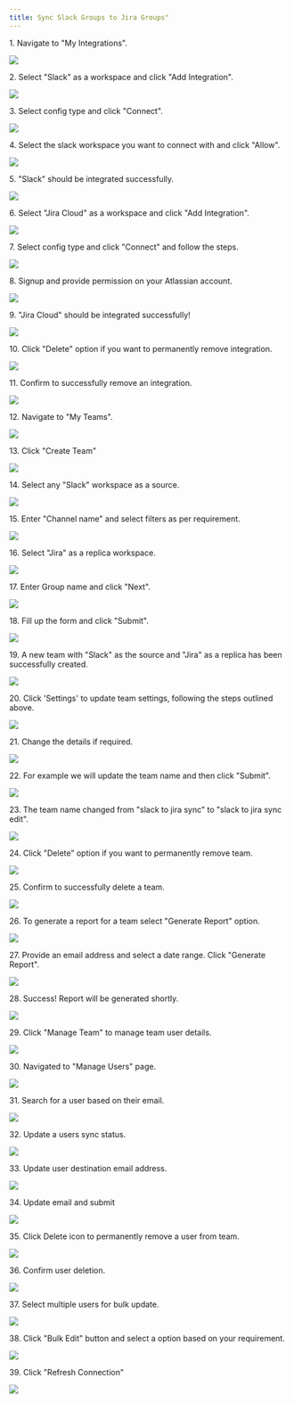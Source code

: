 ```yaml
---
title: Sync Slack Groups to Jira Groups"
---
```


1\. Navigate to "My Integrations".

![](https://ajeuwbhvhr.cloudimg.io/colony-recorder.s3.amazonaws.com/files/2025-04-11/a11f936b-4978-4b91-ad14-3f5323b0bc71/ascreenshot.jpeg?tl_px=82,74&br_px=1458,844&force_format=jpeg&q=100&width=1120.0)


2\. Select "Slack" as a workspace and click "Add Integration".

![](https://ajeuwbhvhr.cloudimg.io/colony-recorder.s3.amazonaws.com/files/2025-04-11/e8357578-3ced-4759-8de3-7e2d36637372/ascreenshot.jpeg?tl_px=0,0&br_px=1376,769&force_format=jpeg&q=100&width=1120.0&wat=1&wat_opacity=0.7&wat_gravity=northwest&wat_url=https://colony-recorder.s3.us-west-1.amazonaws.com/images/watermarks/FB923C_standard.png&wat_pad=379,253)


3\. Select config type and click "Connect".

![](https://ajeuwbhvhr.cloudimg.io/colony-recorder.s3.amazonaws.com/files/2025-04-11/89d1b0f6-0478-4d4a-bf1e-f0d76af42d76/ascreenshot.jpeg?tl_px=164,0&br_px=1541,769&force_format=jpeg&q=100&width=1120.0&wat=1&wat_opacity=0.7&wat_gravity=northwest&wat_url=https://colony-recorder.s3.us-west-1.amazonaws.com/images/watermarks/FB923C_standard.png&wat_pad=979,240)


4\. Select the slack workspace you want to connect with and click "Allow".

![](https://ajeuwbhvhr.cloudimg.io/colony-recorder.s3.amazonaws.com/files/2025-04-11/5717145f-63c4-495a-85a9-e35ec45f0bec/ascreenshot.jpeg?tl_px=164,149&br_px=1541,919&force_format=jpeg&q=100&width=1120.0&wat=1&wat_opacity=0.7&wat_gravity=northwest&wat_url=https://colony-recorder.s3.us-west-1.amazonaws.com/images/watermarks/FB923C_standard.png&wat_pad=532,393)


5\. "Slack" should be integrated successfully.

![](https://ajeuwbhvhr.cloudimg.io/colony-recorder.s3.amazonaws.com/files/2025-04-11/1f44aa36-f10f-4eaa-8074-9ed5e6329fbb/ascreenshot.jpeg?tl_px=116,0&br_px=1492,769&force_format=jpeg&q=100&width=1120.0&wat=1&wat_opacity=0.7&wat_gravity=northwest&wat_url=https://colony-recorder.s3.us-west-1.amazonaws.com/images/watermarks/FB923C_standard.png&wat_pad=524,262)


6\. Select "Jira Cloud" as a workspace and click "Add Integration".

![](https://ajeuwbhvhr.cloudimg.io/colony-recorder.s3.amazonaws.com/files/2025-04-11/980ea391-cde6-4e8f-9b38-9918e7027906/ascreenshot.jpeg?tl_px=66,0&br_px=1443,769&force_format=jpeg&q=100&width=1120.0&wat=1&wat_opacity=0.7&wat_gravity=northwest&wat_url=https://colony-recorder.s3.us-west-1.amazonaws.com/images/watermarks/FB923C_standard.png&wat_pad=524,153)


7\. Select config type and click "Connect" and follow the steps.

![](https://ajeuwbhvhr.cloudimg.io/colony-recorder.s3.amazonaws.com/files/2025-04-11/2d97c047-f5d8-4956-ba66-6e2070065547/ascreenshot.jpeg?tl_px=164,0&br_px=1541,769&force_format=jpeg&q=100&width=1120.0&wat=1&wat_opacity=0.7&wat_gravity=northwest&wat_url=https://colony-recorder.s3.us-west-1.amazonaws.com/images/watermarks/FB923C_standard.png&wat_pad=977,238)


8\. Signup and provide permission on your Atlassian account.

![](https://ajeuwbhvhr.cloudimg.io/colony-recorder.s3.amazonaws.com/files/2025-04-11/5d71bdce-26fb-4787-a02d-6e6094e35d55/screenshot.webp?tl_px=0,0&br_px=1876,1644&force_format=jpeg&q=100&width=1120.0)


9\. "Jira Cloud" should be integrated successfully!

![](https://ajeuwbhvhr.cloudimg.io/colony-recorder.s3.amazonaws.com/files/2025-04-11/452f425d-1a16-4a0a-a080-d37b2a9b6a9f/ascreenshot.jpeg?tl_px=164,0&br_px=1541,769&force_format=jpeg&q=100&width=1120.0&wat=1&wat_opacity=0.7&wat_gravity=northwest&wat_url=https://colony-recorder.s3.us-west-1.amazonaws.com/images/watermarks/FB923C_standard.png&wat_pad=773,244)


10\. Click "Delete" option if you want to permanently remove integration.

![](https://ajeuwbhvhr.cloudimg.io/colony-recorder.s3.amazonaws.com/files/2025-04-11/2f2640f9-fd83-415a-b487-dbf27eb0f290/ascreenshot.jpeg?tl_px=164,149&br_px=1541,919&force_format=jpeg&q=100&width=1120.0&wat=1&wat_opacity=0.7&wat_gravity=northwest&wat_url=https://colony-recorder.s3.us-west-1.amazonaws.com/images/watermarks/FB923C_standard.png&wat_pad=780,303)


11\. Confirm to successfully remove an integration.

![](https://ajeuwbhvhr.cloudimg.io/colony-recorder.s3.amazonaws.com/files/2025-04-11/eeab1328-5a25-466b-a459-e2035eecb034/ascreenshot.jpeg?tl_px=164,131&br_px=1541,900&force_format=jpeg&q=100&width=1120.0&wat=1&wat_opacity=0.7&wat_gravity=northwest&wat_url=https://colony-recorder.s3.us-west-1.amazonaws.com/images/watermarks/FB923C_standard.png&wat_pad=528,277)


12\. Navigate to "My Teams".

![](https://ajeuwbhvhr.cloudimg.io/colony-recorder.s3.amazonaws.com/files/2025-04-11/bae226f2-2e8f-438a-8d56-105cd0f774fa/ascreenshot.jpeg?tl_px=0,0&br_px=1376,769&force_format=jpeg&q=100&width=1120.0&wat=1&wat_opacity=0.7&wat_gravity=northwest&wat_url=https://colony-recorder.s3.us-west-1.amazonaws.com/images/watermarks/FB923C_standard.png&wat_pad=94,205)


13\. Click "Create Team"

![](https://ajeuwbhvhr.cloudimg.io/colony-recorder.s3.amazonaws.com/files/2025-04-11/8f71b5c1-eb97-48bf-806f-0bb9d87c6b05/ascreenshot.jpeg?tl_px=0,0&br_px=1376,769&force_format=jpeg&q=100&width=1120.0&wat=1&wat_opacity=0.7&wat_gravity=northwest&wat_url=https://colony-recorder.s3.us-west-1.amazonaws.com/images/watermarks/FB923C_standard.png&wat_pad=268,101)


14\. Select any "Slack" workspace as a source.

![](https://ajeuwbhvhr.cloudimg.io/colony-recorder.s3.amazonaws.com/files/2025-04-11/4599fd8f-95d7-4f80-ab74-7ec6d47a49aa/ascreenshot.jpeg?tl_px=164,0&br_px=1541,769&force_format=jpeg&q=100&width=1120.0&wat=1&wat_opacity=0.7&wat_gravity=northwest&wat_url=https://colony-recorder.s3.us-west-1.amazonaws.com/images/watermarks/FB923C_standard.png&wat_pad=742,207)


15\. Enter "Channel name" and select filters as per requirement.

![](https://ajeuwbhvhr.cloudimg.io/colony-recorder.s3.amazonaws.com/files/2025-04-11/69bc1fa4-6a26-49ab-9c47-63817bfadfc4/ascreenshot.jpeg?tl_px=164,0&br_px=1541,769&force_format=jpeg&q=100&width=1120.0&wat=1&wat_opacity=0.7&wat_gravity=northwest&wat_url=https://colony-recorder.s3.us-west-1.amazonaws.com/images/watermarks/FB923C_standard.png&wat_pad=816,160)


16\. Select "Jira" as a replica workspace.

![](https://ajeuwbhvhr.cloudimg.io/colony-recorder.s3.amazonaws.com/files/2025-04-11/10763119-24b9-4a47-93d4-f5cdee0b2f9d/ascreenshot.jpeg?tl_px=164,149&br_px=1541,919&force_format=jpeg&q=100&width=1120.0&wat=1&wat_opacity=0.7&wat_gravity=northwest&wat_url=https://colony-recorder.s3.us-west-1.amazonaws.com/images/watermarks/FB923C_standard.png&wat_pad=726,375)


17\. Enter Group name and click "Next".

![](https://ajeuwbhvhr.cloudimg.io/colony-recorder.s3.amazonaws.com/files/2025-04-11/951dbdec-f2e6-442d-9f42-a4ba06cb5ab0/ascreenshot.jpeg?tl_px=164,149&br_px=1541,919&force_format=jpeg&q=100&width=1120.0&wat=1&wat_opacity=0.7&wat_gravity=northwest&wat_url=https://colony-recorder.s3.us-west-1.amazonaws.com/images/watermarks/FB923C_standard.png&wat_pad=1027,287)


18\. Fill up the form and click "Submit".

![](https://ajeuwbhvhr.cloudimg.io/colony-recorder.s3.amazonaws.com/files/2025-04-11/f316f325-5eef-445b-a0cf-1d2ab3b4f92c/ascreenshot.jpeg?tl_px=164,0&br_px=1541,769&force_format=jpeg&q=100&width=1120.0&wat=1&wat_opacity=0.7&wat_gravity=northwest&wat_url=https://colony-recorder.s3.us-west-1.amazonaws.com/images/watermarks/FB923C_standard.png&wat_pad=870,166)


19\. A new team with "Slack" as the source and "Jira" as a replica has been successfully created.

![](https://ajeuwbhvhr.cloudimg.io/colony-recorder.s3.amazonaws.com/files/2025-04-11/5c4d5566-f90d-4a53-a588-84b1b5304649/ascreenshot.jpeg?tl_px=164,104&br_px=1541,873&force_format=jpeg&q=100&width=1120.0&wat=1&wat_opacity=0.7&wat_gravity=northwest&wat_url=https://colony-recorder.s3.us-west-1.amazonaws.com/images/watermarks/FB923C_standard.png&wat_pad=1004,277)


20\. Click 'Settings' to update team settings, following the steps outlined above.

![](https://ajeuwbhvhr.cloudimg.io/colony-recorder.s3.amazonaws.com/files/2025-04-11/4e5b5266-68ca-401e-85b4-960e50d3dc99/ascreenshot.jpeg?tl_px=164,70&br_px=1541,839&force_format=jpeg&q=100&width=1120.0&wat=1&wat_opacity=0.7&wat_gravity=northwest&wat_url=https://colony-recorder.s3.us-west-1.amazonaws.com/images/watermarks/FB923C_standard.png&wat_pad=1022,277)


21\. Change the details if required.

![](https://ajeuwbhvhr.cloudimg.io/colony-recorder.s3.amazonaws.com/files/2025-04-11/22304267-5d39-4f51-99ee-3f34ec86705e/ascreenshot.jpeg?tl_px=164,0&br_px=1541,769&force_format=jpeg&q=100&width=1120.0&wat=1&wat_opacity=0.7&wat_gravity=northwest&wat_url=https://colony-recorder.s3.us-west-1.amazonaws.com/images/watermarks/FB923C_standard.png&wat_pad=847,154)


22\. For example we will update the team name and then click "Submit".

![](https://ajeuwbhvhr.cloudimg.io/colony-recorder.s3.amazonaws.com/files/2025-04-11/017a3d4d-ef0f-4bb8-a509-cd85a69d113f/ascreenshot.jpeg?tl_px=164,0&br_px=1541,769&force_format=jpeg&q=100&width=1120.0&wat=1&wat_opacity=0.7&wat_gravity=northwest&wat_url=https://colony-recorder.s3.us-west-1.amazonaws.com/images/watermarks/FB923C_standard.png&wat_pad=849,89)


23\. The team name changed from "slack to jira sync" to "slack to jira sync edit".

![](https://ajeuwbhvhr.cloudimg.io/colony-recorder.s3.amazonaws.com/files/2025-04-11/327d55b3-5c85-4f48-a698-935baf6ce690/ascreenshot.jpeg?tl_px=164,145&br_px=1541,914&force_format=jpeg&q=100&width=1120.0&wat=1&wat_opacity=0.7&wat_gravity=northwest&wat_url=https://colony-recorder.s3.us-west-1.amazonaws.com/images/watermarks/FB923C_standard.png&wat_pad=1022,276)


24\. Click "Delete" option if you want to permanently remove team.

![](https://ajeuwbhvhr.cloudimg.io/colony-recorder.s3.amazonaws.com/files/2025-04-11/f3b4221c-4fe5-402c-bc14-7b88b7f1ff3d/ascreenshot.jpeg?tl_px=164,105&br_px=1541,874&force_format=jpeg&q=100&width=1120.0&wat=1&wat_opacity=0.7&wat_gravity=northwest&wat_url=https://colony-recorder.s3.us-west-1.amazonaws.com/images/watermarks/FB923C_standard.png&wat_pad=1022,277)


25\. Confirm to successfully delete a team.

![](https://ajeuwbhvhr.cloudimg.io/colony-recorder.s3.amazonaws.com/files/2025-04-11/639038cf-f145-4c00-966d-94ba5e15752e/ascreenshot.jpeg?tl_px=164,121&br_px=1541,890&force_format=jpeg&q=100&width=1120.0&wat=1&wat_opacity=0.7&wat_gravity=northwest&wat_url=https://colony-recorder.s3.us-west-1.amazonaws.com/images/watermarks/FB923C_standard.png&wat_pad=524,277)


26\. To generate a report for a team select "Generate Report" option.

![](https://ajeuwbhvhr.cloudimg.io/colony-recorder.s3.amazonaws.com/files/2025-04-11/02227cc6-1198-447b-ad82-7960e522b183/ascreenshot.jpeg?tl_px=164,46&br_px=1541,815&force_format=jpeg&q=100&width=1120.0&wat=1&wat_opacity=0.7&wat_gravity=northwest&wat_url=https://colony-recorder.s3.us-west-1.amazonaws.com/images/watermarks/FB923C_standard.png&wat_pad=1012,277)


27\. Provide an email address and select a date range. Click "Generate Report".

![](https://ajeuwbhvhr.cloudimg.io/colony-recorder.s3.amazonaws.com/files/2025-04-11/e907668a-16fe-4de2-96ea-77e38f4ae321/ascreenshot.jpeg?tl_px=164,149&br_px=1541,919&force_format=jpeg&q=100&width=1120.0&wat=1&wat_opacity=0.7&wat_gravity=northwest&wat_url=https://colony-recorder.s3.us-west-1.amazonaws.com/images/watermarks/FB923C_standard.png&wat_pad=595,310)


28\. Success! Report will be generated shortly.

![](https://ajeuwbhvhr.cloudimg.io/colony-recorder.s3.amazonaws.com/files/2025-04-11/8fa4c343-98e7-40d9-abbe-b3a2132b679d/ascreenshot.jpeg?tl_px=164,149&br_px=1541,919&force_format=jpeg&q=100&width=1120.0&wat=1&wat_opacity=0.7&wat_gravity=northwest&wat_url=https://colony-recorder.s3.us-west-1.amazonaws.com/images/watermarks/FB923C_standard.png&wat_pad=572,307)


29\. Click "Manage Team" to manage team user details.

![](https://ajeuwbhvhr.cloudimg.io/colony-recorder.s3.amazonaws.com/files/2025-04-11/69244d30-b77d-4f6a-bb43-10ce20c57f93/ascreenshot.jpeg?tl_px=164,1&br_px=1541,770&force_format=jpeg&q=100&width=1120.0&wat=1&wat_opacity=0.7&wat_gravity=northwest&wat_url=https://colony-recorder.s3.us-west-1.amazonaws.com/images/watermarks/FB923C_standard.png&wat_pad=1014,277)


30\. Navigated to "Manage Users" page.

![](https://ajeuwbhvhr.cloudimg.io/colony-recorder.s3.amazonaws.com/files/2025-04-11/d2ecb473-1161-4a56-8658-021030371e69/ascreenshot.jpeg?tl_px=0,0&br_px=1376,769&force_format=jpeg&q=100&width=1120.0&wat=1&wat_opacity=0.7&wat_gravity=northwest&wat_url=https://colony-recorder.s3.us-west-1.amazonaws.com/images/watermarks/FB923C_standard.png&wat_pad=507,164)


31\. Search for a user based on their email.

![](https://ajeuwbhvhr.cloudimg.io/colony-recorder.s3.amazonaws.com/files/2025-04-11/1df31c95-3ded-4bdf-ae6b-bd654d27064c/ascreenshot.jpeg?tl_px=0,0&br_px=1376,769&force_format=jpeg&q=100&width=1120.0&wat=1&wat_opacity=0.7&wat_gravity=northwest&wat_url=https://colony-recorder.s3.us-west-1.amazonaws.com/images/watermarks/FB923C_standard.png&wat_pad=321,191)


32\. Update a users sync status.

![](https://ajeuwbhvhr.cloudimg.io/colony-recorder.s3.amazonaws.com/files/2025-04-11/18f799fe-40f5-407f-b492-e5b2566a6ec5/ascreenshot.jpeg?tl_px=164,0&br_px=1541,769&force_format=jpeg&q=100&width=1120.0&wat=1&wat_opacity=0.7&wat_gravity=northwest&wat_url=https://colony-recorder.s3.us-west-1.amazonaws.com/images/watermarks/FB923C_standard.png&wat_pad=852,271)


33\. Update user destination email address.

![](https://ajeuwbhvhr.cloudimg.io/colony-recorder.s3.amazonaws.com/files/2025-04-11/b44578aa-9aea-4bf7-88ac-04a5adf824b4/ascreenshot.jpeg?tl_px=164,80&br_px=1541,849&force_format=jpeg&q=100&width=1120.0&wat=1&wat_opacity=0.7&wat_gravity=northwest&wat_url=https://colony-recorder.s3.us-west-1.amazonaws.com/images/watermarks/FB923C_standard.png&wat_pad=969,277)


34\. Update email and submit

![](https://ajeuwbhvhr.cloudimg.io/colony-recorder.s3.amazonaws.com/files/2025-04-11/dec1ea59-4c53-459b-a86f-a6a58d2831eb/ascreenshot.jpeg?tl_px=164,148&br_px=1541,917&force_format=jpeg&q=100&width=1120.0&wat=1&wat_opacity=0.7&wat_gravity=northwest&wat_url=https://colony-recorder.s3.us-west-1.amazonaws.com/images/watermarks/FB923C_standard.png&wat_pad=602,277)


35\. Click Delete icon to permanently remove a user from team.

![](https://ajeuwbhvhr.cloudimg.io/colony-recorder.s3.amazonaws.com/files/2025-04-11/800fca62-9fba-4d59-9543-8b08929a49bf/ascreenshot.jpeg?tl_px=164,76&br_px=1541,845&force_format=jpeg&q=100&width=1120.0&wat=1&wat_opacity=0.7&wat_gravity=northwest&wat_url=https://colony-recorder.s3.us-west-1.amazonaws.com/images/watermarks/FB923C_standard.png&wat_pad=997,277)


36\. Confirm user deletion.

![](https://ajeuwbhvhr.cloudimg.io/colony-recorder.s3.amazonaws.com/files/2025-04-11/6b9d4ced-1608-4354-99f1-e7b14aa4899b/ascreenshot.jpeg?tl_px=164,141&br_px=1541,910&force_format=jpeg&q=100&width=1120.0&wat=1&wat_opacity=0.7&wat_gravity=northwest&wat_url=https://colony-recorder.s3.us-west-1.amazonaws.com/images/watermarks/FB923C_standard.png&wat_pad=549,276)


37\. Select multiple users for bulk update.

![](https://ajeuwbhvhr.cloudimg.io/colony-recorder.s3.amazonaws.com/files/2025-04-11/a21c7fe6-61df-4ea2-b5eb-5dd6faa2d863/ascreenshot.jpeg?tl_px=0,124&br_px=1376,893&force_format=jpeg&q=100&width=1120.0&wat=1&wat_opacity=0.7&wat_gravity=northwest&wat_url=https://colony-recorder.s3.us-west-1.amazonaws.com/images/watermarks/FB923C_standard.png&wat_pad=209,277)


38\. Click "Bulk Edit" button and select a option based on your requirement.

![](https://ajeuwbhvhr.cloudimg.io/colony-recorder.s3.amazonaws.com/files/2025-04-11/96702541-7544-43a5-8caf-df4051b85214/ascreenshot.jpeg?tl_px=164,0&br_px=1541,769&force_format=jpeg&q=100&width=1120.0&wat=1&wat_opacity=0.7&wat_gravity=northwest&wat_url=https://colony-recorder.s3.us-west-1.amazonaws.com/images/watermarks/FB923C_standard.png&wat_pad=911,244)


39\. Click "Refresh Connection"

![](https://ajeuwbhvhr.cloudimg.io/colony-recorder.s3.amazonaws.com/files/2025-04-11/b91a04f5-742e-40ed-aec8-5fdec49adea2/ascreenshot.jpeg?tl_px=164,0&br_px=1541,769&force_format=jpeg&q=100&width=1120.0&wat=1&wat_opacity=0.7&wat_gravity=northwest&wat_url=https://colony-recorder.s3.us-west-1.amazonaws.com/images/watermarks/FB923C_standard.png&wat_pad=823,20)



